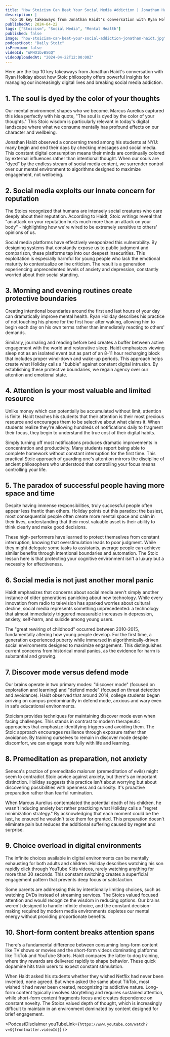 ```yaml
---
title: "How Stoicism Can Beat Your Social Media Addiction | Jonathan Haidt"
description: |
  Top 10 key takeaways from Jonathan Haidt's conversation with Ryan Holiday about how Stoic philosophy offers powerful insights for managing our increasingly digital lives and breaking social media addiction.
publishedAt: 2024-04-22
tags: ["Stoicism", "Social Media", "Mental Health"]
published: false
image: "how-stoicism-can-beat-your-social-addiction-jonathan-haidt.jpg"
podcastHost: "Daily Stoic"
isPremium: false
videoId: "uPHO1bvBSGQ"
videoUploadedAt: "2024-04-22T12:00:00Z"
---
```



<PodcastSummaryPageLayout frontmatter={frontmatter}>

Here are the top 10 key takeaways from Jonathan Haidt's conversation with Ryan Holiday about how Stoic philosophy offers powerful insights for managing our increasingly digital lives and breaking social media addiction.

## 1. The soul is dyed by the color of your thoughts

Our mental environment shapes who we become. Marcus Aurelius captured this idea perfectly with his quote, "The soul is dyed by the color of your thoughts." This Stoic wisdom is particularly relevant in today's digital landscape where what we consume mentally has profound effects on our character and wellbeing.

Jonathan Haidt observed a concerning trend among his students at NYU: many begin and end their days by checking messages and social media. This constant digital consumption means their minds are continually colored by external influences rather than intentional thought. When our souls are "dyed" by the endless stream of social media content, we surrender control over our mental environment to algorithms designed to maximize engagement, not wellbeing.

## 2. Social media exploits our innate concern for reputation

The Stoics recognized that humans are intensely social creatures who care deeply about their reputation. According to Haidt, Stoic writings reveal that "an attack on your reputation hurts much more than an attack on your body" - highlighting how we're wired to be extremely sensitive to others' opinions of us.

Social media platforms have effectively weaponized this vulnerability. By designing systems that constantly expose us to public judgment and comparison, these platforms tap into our deepest insecurities. This exploitation is especially harmful for young people who lack the emotional maturity to contextualize online criticism. The result is a generation experiencing unprecedented levels of anxiety and depression, constantly worried about their social standing.

## 3. Morning and evening routines create protective boundaries

Creating intentional boundaries around the first and last hours of your day can dramatically improve mental health. Ryan Holiday describes his practice of not touching his phone for the first hour after waking, allowing him to begin each day on his own terms rather than immediately reacting to others' demands.

Similarly, journaling and reading before bed creates a buffer between active engagement with the world and restorative sleep. Haidt emphasizes viewing sleep not as an isolated event but as part of an 8-11 hour recharging block that includes proper wind-down and wake-up periods. This approach helps create what Holiday calls a "bubble" against constant digital intrusion. By establishing these protective boundaries, we regain agency over our attention and emotional state.

## 4. Attention is your most valuable and limited resource

Unlike money which can potentially be accumulated without limit, attention is finite. Haidt teaches his students that their attention is their most precious resource and encourages them to be selective about what claims it. When students realize they're allowing hundreds of notifications daily to fragment their focus, they begin to understand the true cost of their digital habits.

Simply turning off most notifications produces dramatic improvements in concentration and productivity. Many students report being able to complete homework without constant interruption for the first time. This practical Stoic approach of guarding one's attention mirrors the discipline of ancient philosophers who understood that controlling your focus means controlling your life.

## 5. The paradox of successful people having more space and time

Despite having immense responsibilities, truly successful people often appear less frantic than others. Holiday points out this paradox: the busiest, most consequential people often create more mental space and calm in their lives, understanding that their most valuable asset is their ability to think clearly and make good decisions.

These high-performers have learned to protect themselves from constant interruption, knowing that overstimulation leads to poor judgment. While they might delegate some tasks to assistants, average people can achieve similar benefits through intentional boundaries and automation. The Stoic lesson here is that protecting your cognitive environment isn't a luxury but a necessity for effectiveness.

## 6. Social media is not just another moral panic

Haidt emphasizes that concerns about social media aren't simply another instance of older generations panicking about new technology. While every innovation from radio to television has sparked worries about cultural decline, social media represents something unprecedented: a technology that almost immediately triggered measurable increases in depression, anxiety, self-harm, and suicide among young users.

The "great rewiring of childhood" occurred between 2010-2015, fundamentally altering how young people develop. For the first time, a generation experienced puberty while immersed in algorithmically-driven social environments designed to maximize engagement. This distinguishes current concerns from historical moral panics, as the evidence for harm is substantial and growing.

## 7. Discover mode versus defend mode

Our brains operate in two primary modes: "discover mode" (focused on exploration and learning) and "defend mode" (focused on threat detection and avoidance). Haidt observed that around 2014, college students began arriving on campus predominantly in defend mode, anxious and wary even in safe educational environments.

Stoicism provides techniques for maintaining discover mode even when facing challenges. This stands in contrast to modern therapeutic approaches that emphasize identifying triggers and avoiding them. The Stoic approach encourages resilience through exposure rather than avoidance. By training ourselves to remain in discover mode despite discomfort, we can engage more fully with life and learning.

## 8. Premeditation as preparation, not anxiety

Seneca's practice of premeditatio malorum (premeditation of evils) might seem to contradict Stoic advice against anxiety, but there's an important distinction. Holiday suggests this practice isn't about worrying but about discovering possibilities with openness and curiosity. It's proactive preparation rather than fearful rumination.

When Marcus Aurelius contemplated the potential death of his children, he wasn't inducing anxiety but rather practicing what Holiday calls a "regret minimization strategy." By acknowledging that each moment could be the last, he ensured he wouldn't take them for granted. This preparation doesn't eliminate pain but reduces the additional suffering caused by regret and surprise.

## 9. Choice overload in digital environments

The infinite choices available in digital environments can be mentally exhausting for both adults and children. Holiday describes watching his son rapidly click through YouTube Kids videos, rarely watching anything for more than 30 seconds. This constant switching creates a superficial engagement pattern that prevents deep focus or satisfaction.

Some parents are addressing this by intentionally limiting choices, such as watching DVDs instead of streaming services. The Stoics valued focused attention and would recognize the wisdom in reducing options. Our brains weren't designed to handle infinite choice, and the constant decision-making required by modern media environments depletes our mental energy without providing proportionate benefits.

## 10. Short-form content breaks attention spans

There's a fundamental difference between consuming long-form content like TV shows or movies and the short-form videos dominating platforms like TikTok and YouTube Shorts. Haidt compares the latter to dog training, where tiny rewards are delivered rapidly to shape behavior. These quick dopamine hits train users to expect constant stimulation.

When Haidt asked his students whether they wished Netflix had never been invented, none agreed. But when asked the same about TikTok, most wished it had never been created, recognizing its addictive nature. Long-form content typically involves storytelling and requires sustained attention, while short-form content fragments focus and creates dependence on constant novelty. The Stoics valued depth of thought, which is increasingly difficult to maintain in an environment dominated by content designed for brief engagement.

<PodcastDisclaimer
  youTubeLink={`https://www.youtube.com/watch?v=${frontmatter.videoId}`}
/>

</PodcastSummaryPageLayout>

